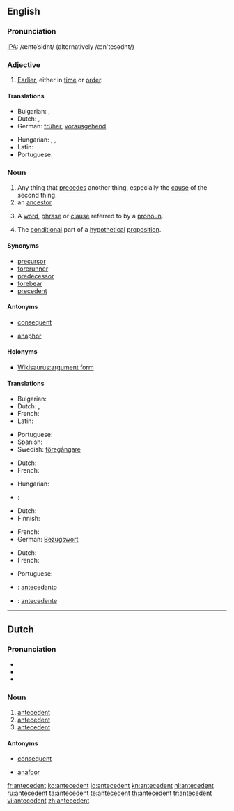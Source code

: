 ==English==
{{wikipedia}}

===Pronunciation===
[[IPA]]: /æntəˈsidnt/ (alternatively /æn'tesədnt/)

{{rfe}}

===Adjective===
{{en-adj|-}}

# [[earlier|Earlier]], either in [[time]] or [[order]].

{{rfex}}

====Translations====
{{trans-top|earlier in time or order}}
* Bulgarian: {{t|bg|предшестващ}},  {{t|bg|предишен}}
* Dutch: {{t-|nl|voorafgaand}}, {{t+|nl|vroeger}}
* German: [[früher]], [[vorausgehend]]
{{trans-mid}}
* Hungarian: {{t|hu|megelőző}},  {{t|hu|korábbi}},  {{t|hu|előbbi}}
* Latin: {{t-|la|antecedens|alt=antecēdēns}}
* Portuguese: {{t+|pt|antecedente}}
{{trans-bottom}}

===Noun===
{{examples-right|sense=linguistics: expression referred to by pronoun|examples=
* In “The policeman asked the boy what he was doing.”, the phrase “the boy” is the antecedent of the pronoun “he”.
* In the sentence “I saw my girlfriend yesterday wearing her old jacket which is odd because she almost never wears it.”, the phrase “my girlfriend” is the antecedent of “her” and “old jacket” is the antecedent of “it”.}}
{{en-noun}}

# Any thing that [[precede]]s another thing, especially the [[cause]] of the second thing.
# an [[ancestor]]
# {{grammar}} A [[word]], [[phrase]] or [[clause]] referred to by a [[pronoun]].
# {{logic}} The [[conditional]] part of a [[hypothetical]] [[proposition]].

{{rfex}}

====Synonyms====
{{rfc|split into senses}}
* [[precursor]]
* [[forerunner]]
* [[predecessor]]
* [[forebear]]
* [[precedent]]

====Antonyms====
* {{sense|logic}} [[consequent]]
* {{sense|linguistics}} [[anaphor]]

====Holonyms====
* [[Wikisaurus:argument form]]

====Translations====
{{trans-top|any thing that precedes another thing}}
* Bulgarian: {{t|bg|предшественик}}
* Dutch: {{t+|nl|antecedent|n}}, {{t-|nl|voorafgaande|n}}
* French: {{t+|fr|antécédent|m}}
* Latin: {{t-|la|antecedens|n|alt=antecēdēns}}
{{trans-mid}}
* Portuguese: {{t+|pt|antecedente|m}}
* Spanish: {{t+|es|antecedente|m}}
* Swedish: [[föregångare]] {{c}}
{{trans-bottom}}

{{trans-top|ancestor}}
* Dutch: {{t-|nl|voorouder|c}}
* French: {{t+|fr|ascendant|m}}
{{trans-mid}}
* Hungarian: {{t+|hu|ős}}
* {{ttbc|Portuguese}}: {{t-|pt|antecedentes|m|p}}
{{trans-bottom}}

{{trans-top|word, phrase or clause referred to by a pronoun}}
* Dutch: {{t+|nl|antecedent|n}}
* Finnish: {{t-|fi|korrelaatti}}
{{trans-mid}}
* French: {{t+|fr|antécédent|m}}
* German: [[Bezugswort]] {{n}}
{{trans-bottom}}

{{trans-top|conditional part of a hypothetical proposition}}
* Dutch: {{t+|nl|antecedent|n}}
* French: {{t+|fr|antécédent|m}}
{{trans-mid}}
* Portuguese: {{t+|pt|antecedente|m}}
{{trans-bottom}}

{{checktrans-top}}
* {{ttbc|Ido}} : [[antecedanto]]
{{checktrans-mid}}
* {{ttbc|Spanish}}: [[antecedente]]
{{checktrans-bottom}}

----

==Dutch==

===Pronunciation===
* {{IPA|/ɑn.te.seˈdɛnt/|lang=nl}}
* {{audio|Nl-antecedent.ogg|audio}}
* {{hyphenation|an|te|ce|dent}}

{{rfe|lang=nl}}

===Noun===
{{nl-noun2|n}}

# [[#English|antecedent]] {{gloss|linguistics}}
# [[#English|antecedent]] {{gloss|logic}}
# [[#English|antecedent]] {{gloss|thing that precedes}}

====Antonyms====
* {{sense|logic}} [[consequent]]
* {{sense|linguistics}} [[anafoor]]

[[fr:antecedent]]
[[ko:antecedent]]
[[io:antecedent]]
[[kn:antecedent]]
[[nl:antecedent]]
[[ru:antecedent]]
[[ta:antecedent]]
[[te:antecedent]]
[[th:antecedent]]
[[tr:antecedent]]
[[vi:antecedent]]
[[zh:antecedent]]
